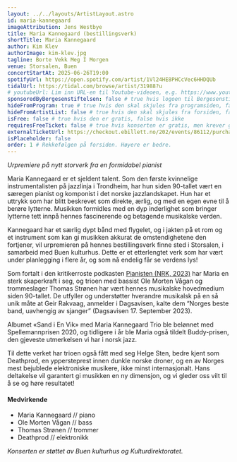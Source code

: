 ```yaml
---
layout: ../../layouts/ArtistLayout.astro
id: maria-kannegaard
imageAttribution: Jens Westbye
title: Maria Kannegaard (bestillingsverk)
shortTitle: Maria Kannegaard
author: Kim Klev
authorImage: kim-klev.jpg
tagline: Borte Vekk Meg I Morgen
venue: Storsalen, Buen
concertStartAt: 2025-06-26T19:00
spotifyUrl: https://open.spotify.com/artist/1Vl24HE8PHCcVec6HHDQUb
tidalUrl: https://tidal.com/browse/artist/31988?u
# youtubeUrl: Lim inn URL-en til Youtube-videoen, e.g. https://www.youtube.com/watch?v=iUd7MoKsRFE
sponsoredByBergesenstiftelsen: false # true hvis logoen til Bergesenstiftelsen skal vises, false hvis ikke
hideFromProgram: true # true hvis den skal skjules fra programsiden, false hvis den skal vises
hideFromArtistList: false # true hvis den skal skjules fra forsiden, false hvis den skal vises
isFree: false # true hvis den er gratis, false hvis ikke
requiresFreeTicket: false # true hvis konserten er gratis, men krever gratisbillett
externalTicketUrl: https://checkout.ebillett.no/202/events/86112/purchase/setup
isPlaceholder: false
order: 1 # Rekkefølgen på forsiden. Høyere er bedre.
---
```


_Urpremiere på nytt storverk fra en formidabel pianist_

Maria Kannegaard er et sjeldent talent. Som den første kvinnelige instrumentalisten på jazzlinja i Trondheim, har hun siden 90-tallet vært en særegen pianist og komponist i det norske jazzlandskapet. Hun har et uttrykk som har blitt beskrevet som direkte, ærlig, og med en egen evne til å berøre lytterne. Musikken formidles med en dyp inderlighet som bringer lytterne tett innpå hennes fascinerende og betagende musikalske verden.

Kannegaard har et særlig dypt bånd med flygelet, og i jakten på et rom og et instrument som kan gi musikken akkurat de omstendighetene den fortjener, vil urpremieren på hennes bestillingsverk finne sted i Storsalen, i samarbeid med Buen kulturhus. Dette er et etterlengtet verk som har vært under planlegging i flere år, og som nå endelig får se verdens lys!

Som fortalt i den kritikerroste podkasten <a class="link" href="https://radio.nrk.no/podkast/radiodokumentaren/sesong/pianisten" target="_blank">Pianisten (NRK, 2023)</a> har Maria en sterk skaperkraft i seg, og trioen med bassist Ole Morten Vågan og trommeslager Thomas Strønen har vært hennes musikalske hovedmedium siden 90-tallet. De utfyller og understøtter hverandre musikalsk på en så unik måte at Geir Rakvaag, anmelder i Dagsavisen, kalte dem “Norges beste band, uavhengig av sjanger” (Dagsavisen 17. September 2023).

Albumet «Sand i En Vik» med Maria Kannegaard Trio ble belønnet med Spellemannprisen 2020, og tidligere i år ble Maria også tildelt Buddy-prisen, den gjeveste utmerkelsen vi har i norsk jazz.

Til dette verket har trioen også fått med seg Helge Sten, bedre kjent som Deathprod, en yppersteprest innen dunkle norske droner, og en av Norges mest bejublede elektroniske musikere, ikke minst internasjonalt. Hans deltakelse vil garantert gi musikken en ny dimensjon, og vi gleder oss vilt til å se og høre resultatet!

#### Medvirkende

- Maria Kannegaard // piano
- Ole Morten Vågan // bass
- Thomas Strønen // trommer
- Deathprod // elektronikk

_Konserten er støttet av Buen kulturhus og Kulturdirektoratet._
